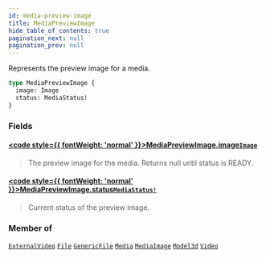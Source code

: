 ```yaml
---
id: media-preview-image
title: MediaPreviewImage
hide_table_of_contents: true
pagination_next: null
pagination_prev: null
---
```








Represents the preview image for a media.

```graphql
type MediaPreviewImage {
  image: Image
  status: MediaStatus!
}
```


### Fields

#### [<code style={{ fontWeight: 'normal' }}>MediaPreviewImage.<b>image</b></code>](#)<Bullet />[`Image`](/objects/image) <Badge class="secondary" text="object"/>
> The preview image for the media. Returns null until status is READY.
> 

#### [<code style={{ fontWeight: 'normal' }}>MediaPreviewImage.<b>status</b></code>](#)<Bullet />[`MediaStatus!`](/enums/media-status) <Badge class="secondary" text="non-null"/> <Badge class="secondary" text="enum"/>
> Current status of the preview image.
> 



### Member of

[`ExternalVideo`](/objects/external-video)  <Badge class="secondary" text="object"/><Bullet />[`File`](/interfaces/file)  <Badge class="secondary" text="interface"/><Bullet />[`GenericFile`](/objects/generic-file)  <Badge class="secondary" text="object"/><Bullet />[`Media`](/interfaces/media)  <Badge class="secondary" text="interface"/><Bullet />[`MediaImage`](/objects/media-image)  <Badge class="secondary" text="object"/><Bullet />[`Model3d`](/objects/model-3-d)  <Badge class="secondary" text="object"/><Bullet />[`Video`](/objects/video)  <Badge class="secondary" text="object"/>



